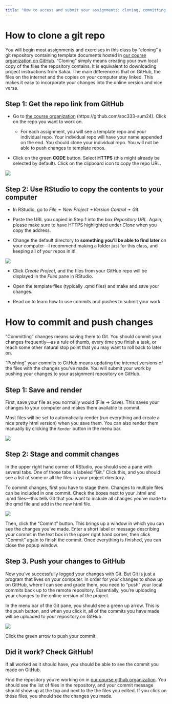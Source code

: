 ```yaml
---
title: "How to access and submit your assignments: cloning, committing, and pushing"
---
```


# How to clone a git repo

You will begin most assignments and exercises in this class by "cloning" a git repository containing template documents hosted in [our course organization on GitHub](https://github.com/soc333-sum24). "Cloning" simply means creating your own local copy of the files the repository contains. It is equivalent to downloading project instructions from Sakai. The main difference is that on GitHub, the files on the internet and the copies on your computer stay linked. This makes it easy to incorporate your changes into the online version and vice versa.

## Step 1: Get the repo link from GitHub

-   Go to [the course organization](https://github.com/soc333-sum24) (https://github.com/soc333-sum24). Click on the repo you want to work on.

    -   ::: callout-important
        For each assignment, you will see a template repo and your individual repo. Your individual repo will have your name appended on the end. You should clone your individual repo. You will not be able to push changes to template repos.
        :::

-   Click on the green **CODE** button. Select **HTTPS** (this might already be selected by default). Click on the clipboard icon to copy the repo URL.

![](images/computingimages/clone.png)

## Step 2: Use RStudio to copy the contents to your computer

-   In RStudio, go to *File* ➛ *New Project* ➛*Version Control* ➛ *Git*.

-   Paste the URL you copied in Step 1 into the box *Repository URL*. Again, please make sure to have HTTPS highlighted under *Clone* when you copy the address.

-   Change the default directory to **something you'll be able to find later** on your computer---I recommend making a folder just for this class, and keeping all of your repos in it!

![](images/computingimages/clonelocal.png)

-   Click *Create Project*, and the files from your GitHub repo will be displayed in the *Files* pane in RStudio.

-   Open the template files (typically .qmd files) and make and save your changes.

-   Read on to learn how to use commits and pushes to submit your work.

# How to commit and push changes

"Committing" changes means saving them to Git. You should commit your changes frequently---as a rule of thumb, every time you finish a task, or reach some other natural stop point that you may want to roll back to later on.

"Pushing" your commits to GitHub means updating the internet versions of the files with the changes you've made. You will submit your work by pushing your changes to your assignment repository on GitHub.

## Step 1: Save and render

First, save your file as you normally would (File -\> Save). This saves your changes to your computer and makes them available to commit.

Most files will be set to automatically render (run everything and create a nice pretty html version) when you save them. You can also render them manually by clicking the `Render` button in the menu bar.

![](images/computingimages/render.png)

## Step 2: Stage and commit changes

In the upper right hand corner of RStudio, you should see a pane with several tabs. One of those tabs is labeled "Git." Click this, and you should see a list of some or all the files in your project directory.

To commit changes, first you have to stage them. Changes to multiple files can be included in one commit. Check the boxes next to your .html and .qmd files---this tells Git that you want to include all changes you've made to the qmd file and add in the new html file.

![](images/computingimages/commit.png)

Then, click the "Commit" button. This brings up a window in which you can see the changes you've made. Enter a short label or message describing your commit in the text box in the upper right hand corner, then click "Commit" again to finish the commit. Once everything is finished, you can close the popup window.

## Step 3. Push your changes to GitHub

Now you've successfully logged your changes with Git. But Git is just a program that lives on your computer. In order for your changes to show up on Git*Hub*, where I can see and grade them, you need to "push" your local commits back up to the remote repository. Essentially, you're uploading your changes to the online version of the project.

In the menu bar of the Git pane, you should see a green up arrow. This is the push button, and when you click it, all of the commits you have made will be uploaded to your repository on GitHub.

![](images/computingimages/push.png)

Click the green arrow to push your commit.

## Did it work? Check GitHub!

If all worked as it should have, you should be able to see the commit you made on GitHub.

Find the repository you're working on in [our course github organization](https://github.com/soc333-sum24). You should see the list of files in the repository, and your commit message should show up at the top and next to the the files you edited. If you click on these files, you should see the changes you made.
